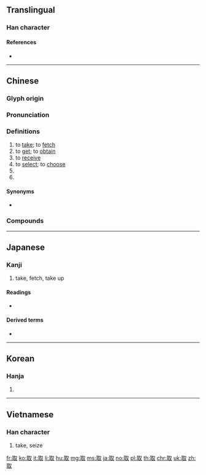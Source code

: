 ==Translingual==

===Han character===
{{Han char|rn=29|rad=又|as=06|sn=8|four=17140|canj=SJE|ids=⿰耳又}}

====References====
* {{Han ref|kx=0166.040|dkj=03158|dj=0377.020|hdz=10395.010|uh=53D6|ud=21462|bh=A8FA|bd=43258}}

----

==Chinese==
{{zh-forms}}

===Glyph origin===
{{Han etym}}

===Pronunciation===
{{zh-pron
|m=qǔ
|c=ceoi2
|mn=chhú
|w=2qy
|mc=y
|oc=y
|ma=
|cat=v,pn
}}

===Definitions===
{{zh-hanzi}}

# to [[take]]; to [[fetch]]
# to [[get]]; to [[obtain]]
# to [[receive]]
# to [[select]]; to [[choose]]
# {{zh-original|娶|to marry}}
# {{surname|lang=zh}}

====Synonyms====
* {{qualifier|Cantonese}} {{zh-l|攞|lo2}}

===Compounds===
{{zh-der|一介不取|一無可取|上朝取應|不取|不與不取|予取予求|人棄我取|以容取人|以言取人|以貌取人|依阿取容|偷取|偷合取容|備取|全取|冒險進取|分文不取|剽取|包取|博取|去粗取精|取之不竭|取代|取便|取保|取信|取信於人|取償|取利|取勝|取友|取名|取向|取和|取咎|取問|取喜|取士|取媚|取容|取巧|取得|取悅|取應|取才|取捨|取擾|取景|取暖|取材|取樂|取樣|取次|取款|取水|取決|取法|取消|取火|取燈兒|取用|取盈|取笑|取精用弘|取給|取經|取締|取而代之|取藥|取解|取討|取譬|取責|取速|取道|取選|取長補短|取青媲白|取齊|可取|吸取|吹毛取瑕|咎由自取|唾手可取|囊中取物|因敵取資|奪取|妙喻取譬|宣取|尋取|就地取材|巧取|巧取豪奪|帶取|弔取|強迫取分|徑取|成仁取義|截取|截彎取直|投機取巧|抽取|拔取|拾取|持祿取容|挑取|捨生取義|捨短取長|掘取|掠取|採取|探取|探囊取物|提取|換取|搴旗取將|摘取|撈取|擷取|攝取|攫取|支取|收取|攻取|救取|斷章取義|明棄暗取|昧心取利|智取|暴取豪奪|曲媚取容|棄取|棄瑕取用|棄短取長|榨取|樂觀進取|標新取異|欲取固與|正取|殺雞取卵|求取|求容取媚|汲取|沽取|濫取|火中取栗|無理取鬧|爭取|牟取|猿猴取月|獲取|獵取|留取|盜取|直偷硬取|直言取禍|看取|硬取|穩取|穩情取|竊取|竹取物語|管取|索取|義不取容|考取|聽取|能近取譬|自取|自取其咎|自取其禍|自取其辱|自取滅亡|舍短取長|苟合取容|萃取|行取|襲取|西天取經|要千取萬|討取|記取|詐取|詐取豪奪|諂諛取容|謀取|譁世取寵|譁眾取寵|讀取|豐取刻與|豪奪巧取|貪位取容|買取|賺取|贏取|輕取|追歡取樂|逆取順守|逕取|進取|選取|量腹取足|錄取|錄取率|鑽冰取火|鑽木取火|開取|開科取士|關取|阿諛取容|阿順取容|領取|騙取|鬧中取靜}}

----

==Japanese==

===Kanji===
{{ja-kanji|grade=3|rs=又06}}

# take, fetch, take up

====Readings====
* {{ja-readings|goon=[[す]] (su)|kanon=[[しゅ]] (shu)|kun=[[とる]] (toru)}}

====Derived terms====
* {{ja-r|取る|とる}}

----

==Korean==

===Hanja===
{{ko-hanja|hangeul=취|rv=chwi|mr=ch'wi}}

# {{defn|lang=ko|sort=又06}}

----

==Vietnamese==

===Han character===
{{vi-hantu|[[thủ]], [[thú]]|rs=又06}}

# take, seize 

[[fr:取]]
[[ko:取]]
[[it:取]]
[[li:取]]
[[hu:取]]
[[mg:取]]
[[ms:取]]
[[ja:取]]
[[no:取]]
[[pl:取]]
[[th:取]]
[[chr:取]]
[[uk:取]]
[[zh:取]]